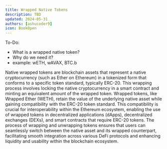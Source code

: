 ```yaml
---
title: Wrapped Native Tokens
description: TBD
updated: 2024-05-31
authors: [ashucoder9]
icon: BookOpen
---
```


To-Do:
- What is a wrapped native token?
- Why do we need it?
- example: wETH, wAVAX, BTC.b

Native wrapped tokens are blockchain assets that represent a native cryptocurrency (such as Ether on Ethereum) in a tokenized form that conforms to a specific token standard, typically ERC-20. This wrapping process involves locking the native cryptocurrency in a smart contract and minting an equivalent amount of the wrapped token. Wrapped tokens, like Wrapped Ether (WETH), retain the value of the underlying native asset while gaining compatibility with the ERC-20 token standard. This compatibility is crucial for interoperability within the Ethereum ecosystem, enabling the use of wrapped tokens in decentralized applications (dApps), decentralized exchanges (DEXs), and smart contracts that require ERC-20 tokens. The process of wrapping and unwrapping tokens ensures that users can seamlessly switch between the native asset and its wrapped counterpart, facilitating smooth integration across various DeFi protocols and enhancing liquidity and usability within the blockchain ecosystem.






